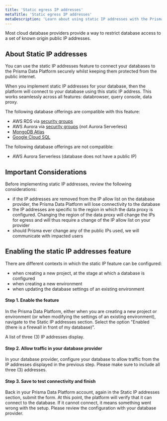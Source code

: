 ```yaml
---
title: 'Static egress IP addresses'
metaTitle: 'Static egress IP addresses'
metaDescription: 'Learn about using static IP addresses with the Prisma Data Platform'
---
```


<TopBlock>

Most cloud database providers provide a way to restrict database access to a set of known origin public IP addresses.

</TopBlock>

## About Static IP addresses

You can use the static IP addresses feature to connect your databases to the Prisma Data Platform securely whilst keeping them protected from the public internet.

When you implement static IP addresses for your database, then the platform will connect to your database using this static IP address. This works seamlessly across all features: databrowser, query console, data proxy.

The following database offerings are compatible with this feature:

- AWS RDS via [security groups](https://docs.aws.amazon.com/AmazonRDS/latest/UserGuide/Overview.RDSSecurityGroups.html)
- AWS Aurora via [security groups](https://aws.amazon.com/premiumsupport/knowledge-center/aurora-mysql-connect-outside-vpc/) (not Aurora Serverless)
- [MongoDB Atlas](https://docs.atlas.mongodb.com/security/ip-access-list/)
- [Google Cloud SQL](https://cloud.google.com/sql/docs/mysql/configure-ip#add)

The following database offerings are not compatible:

- AWS Aurora Serverless (database does not have a public IP)

## Important Considerations

Before implementing static IP addresses, review the following considerations:

- if the IP addresses are removed from the IP allow list on the database provider, the Prisma Data Platform will lose connectivity to the database
- the IP addresses are specific to the region in which the data proxy is configured. Changing the region of the data proxy will change the IPs for egress and will thus require a change of the IP allow list on your provider
- should Prisma ever change any of the public IPs used, we will communicate with impacted users

## Enabling the static IP addresses feature

There are different contexts in which the static IP feature can be configured:

- when creating a new project, at the stage at which a database is configured
- when creating a new environment
- when updating the database settings of an existing environment

#### Step 1. Enable the feature

In the Prisma Data Platform, either when you are creating a new project or environment (or when modifying the settings of an existing environment), navigate to the Static IP addresses section. Select the option "Enabled (there is a firewall in front of my database)".

A list of three (3) IP addresses display.

#### Step 2. Allow traffic in your database provider

In your database provider, configure your database to allow traffic from the IP addresses displayed in the previous step. Please make sure to include all three (3) addresses.

#### Step 3. Save to test connectivity and finish

Back in your Prisma Data Platform account, again in the Static IP addresses section, submit the form. At this point, the platform will verify that it can connect to the database.
If it cannot connect, it means something went wrong with the setup. Please review the configuration with your database provider.

